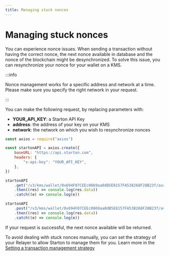 ```yaml
---
title: Managing stuck nonces
---
```


# Managing stuck nonces

You can experience nonce issues. When sending a transaction without having the correct nonce, the next nonce available in database and the nonce of the blockchain might be desynchronized.
To solve this issue, you can resynchronize your nonce for your wallet on a KMS.

:::info

Nonce management works for a specific address and network at a time. Please make sure you specify the right network in your request.

:::

You can make the following request, by replacing parameters with:

-   **YOUR_API_KEY**: a Starton API Key
-   **address**: the address of your key on your KMS
-   **network**: the network on which you wish to resynchronize nonces

```jsx showLineNumbers
const axios = require("axios")

const startonAPI = axios.create({
	baseURL: "https://api.starton.com",
	headers: {
		"x-api-key": "YOUR_API_KEY",
	},
})

startonAPI
	.get("/v3/kms/wallet/0x694F07CEEc0869aa0dB5E8157FA538268F28B23f/avalanche-fuji/nonce/available")
	.then((res) => console.log(res.data))
	.catch((e) => console.log(e))

startonAPI
	.post("/v3/kms/wallet/0x694F07CEEc0869aa0dB5E8157FA538268F28B23f/avalanche-fuji/nonce/resync")
	.then((res) => console.log(res.data))
	.catch((e) => console.log(e))
```

If your request is successful, the next nonce available will be returned.

To avoid dealing with stuck nonces manually, you can set the strategy of your Relayer to allow Starton to manage them for you. Learn more in the [Setting a transaction management strategy](/docs/docs/transactions/stuck-transaction-replacement)
